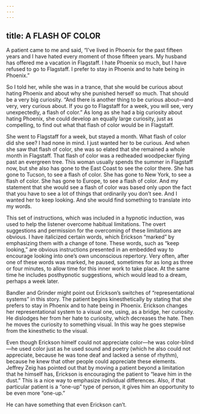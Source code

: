 ```yaml
---
---
---
```

title: A FLASH OF COLOR
---




A patient came to me and said, “I’ve lived in Phoenix for the past fifteen years and I have hated every moment of those fifteen years. My husband has offered me a vacation in Flagstaff. I hate Phoenix so much, but I have refused to go to Flagstaff. I prefer to stay in Phoenix and to hate being in Phoenix.”

So I told her, while she was in a trance, that she would be curious about hating Phoenix and about why she punished herself so much. That should be a very big curiosity. “And there is another thing to be curious about—and very, very curious about. If you go to Flagstaff for a week, you will see, very unexpectedly, a flash of color.” As long as she had a big curiosity about hating Phoenix, she could develop an equally large curiosity, just as compelling, to find out what that flash of color would be in Flagstaff.

She went to Flagstaff for a week, but stayed a month. What flash of color did she see? I had none in mind. I just wanted her to be curious. And when she saw that flash of color, she was so elated that she remained a whole month in Flagstaff. That flash of color was a redheaded woodpecker flying past an evergreen tree. This woman usually spends the summer in Flagstaff now, but she also has gone to the East Coast to see the color there. She has gone to Tucson, to see a flash of color. She has gone to New York, to see a flash of color. She has gone to Europe, to see a flash of color. And my statement that she would see a flash of color was based only upon the fact that you have to see a lot of things that ordinarily you don’t see. And I wanted her to keep looking. And she would find something to translate into my words.




This set of instructions, which was included in a hypnotic induction, was used to help the listener overcome habitual limitations. The overt suggestions and permission for the overcoming of these limitations are obvious. I have italicized certain words, which Erickson “marked” by emphasizing them with a change of tone. These words, such as “keep looking,” are obvious instructions presented in an embedded way to encourage looking into one’s own unconscious repertory. Very often, after one of these words was marked, he paused, sometimes for as long as three or four minutes, to allow time for this inner work to take place. At the same time he includes posthypnotic suggestions, which would lead to a dream, perhaps a week later.

Bandler and Grinder might point out Erickson’s switches of “representational systems” in this story. The patient begins kinesthetically by stating that she prefers to stay in Phoenix and to hate being in Phoenix. Erickson changes her representational system to a visual one, using, as a bridge, her curiosity. He dislodges her from her hate to curiosity, which decreases the hate. Then he moves the curiosity to something visual. In this way he goes stepwise from the kinesthetic to the visual.

Even though Erickson himelf could not appreciate color—he was color-blind—he used color just as he used sound and poetry (which he also could not appreciate, because he was tone deaf and lacked a sense of rhythm), because he knew that other people could appreciate these elements. Jeffrey Zeig has pointed out that by moving a patient beyond a limitation that he himself has, Erickson is encouraging the patient to “leave him in the dust.” This is a nice way to emphasize individual differences. Also, if that particular patient is a “one-up” type of person, it gives him an opportunity to be even more “one-up.”

He can have something that even Erickson can’t.